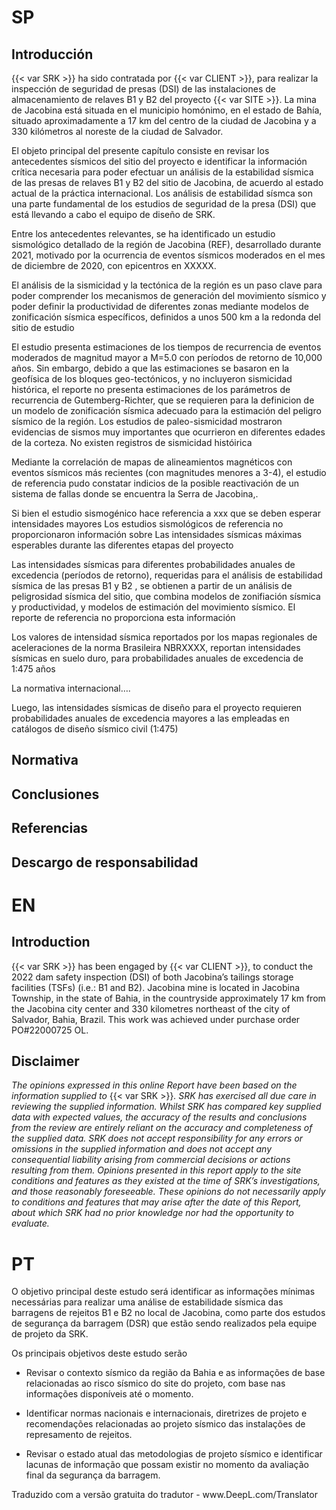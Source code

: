 ::: {.panel-tabset}

# SP


## Introducción

{{< var SRK >}} ha sido contratada por {{< var CLIENT >}}, para realizar la inspección de seguridad de presas (DSI) de las instalaciones de almacenamiento de relaves B1 y B2 del proyecto {{< var SITE >}}. La mina de Jacobina está situada en el municipio homónimo, en el estado de Bahía, situado aproximadamente a 17 km del centro de la ciudad de Jacobina y a 330 kilómetros al noreste de la ciudad de Salvador. 

El objeto principal del presente capítulo consiste en revisar los antecedentes sísmicos del sitio del proyecto e identificar la información crítica necesaria para poder efectuar un análisis de la estabilidad sísmica de las presas de relaves B1 y B2 del sitio de Jacobina, de acuerdo al estado actual de la práctica internacional. Los análisis de estabilidad sísmca son una parte fundamental de los estudios de seguridad de la presa (DSI) que está llevando a cabo el equipo de diseño de SRK.

Entre los antecedentes relevantes, se ha identificado un estudio sismológico detallado de la región de Jacobina (REF), desarrollado durante 2021, motivado por la ocurrencia de eventos sísmicos moderados en el mes de diciembre de 2020, con epicentros en XXXXX.  


El análisis de la sismicidad y la tectónica de la región es un paso clave para poder comprender los mecanismos de generación del movimiento sísmico y poder definir la productividad de diferentes zonas mediante modelos de zonificación sísmica específicos, definidos a unos 500 km a la redonda del sitio de estudio

El estudio presenta estimaciones de los tiempos de recurrencia de eventos moderados de magnitud mayor a M=5.0 con períodos de retorno de 10,000 años. Sin embargo, debido a que las estimaciones se basaron en la geofísica de los bloques geo-tectónicos, y no incluyeron sismicidad histórica, el reporte no presenta estimaciones de los parámetros de recurrencia de Gutemberg-Richter, que se requieren para la definicion de un modelo de zonificación sísmica adecuado para la estimación del peligro sísmico de la región. Los estudios de paleo-sismicidad mostraron evidencias de sismos muy importantes que ocurrieron en diferentes edades de la corteza. No existen registros de sismicidad históirica 


Mediante la correlación de mapas de alineamientos magnéticos con eventos sísmicos más recientes (con magnitudes menores a 3-4),  el estudio de referencia pudo constatar indicios de la posible reactivación de un sistema de fallas donde se encuentra la Serra de Jacobina,. 

Si bien el estudio sismogénico hace referencia a xxx que se deben esperar intensidades mayores Los estudios sismológicos de referencia no proporcionaron información sobre Las intensidades sísmicas máximas esperables durante las diferentes etapas del proyecto

<!-- El estudio XXXX habla de XXX para 1: 475, unicamente. -->

Las intensidades sísmicas para diferentes probabilidades anuales de excedencia (períodos de retorno), requeridas para el análisis de estabilidad sísmica de las presas B1 y B2 , se obtienen a partir de un análisis de peligrosidad sísmica del sitio, que combina modelos de zonifiación sísmica y productividad, y modelos de estimación del movimiento sísmico. El reporte de referencia no proporciona esta información 


Los valores de intensidad sísmica reportados por los mapas regionales de aceleraciones de la norma Brasileira
NBRXXXX, reportan intensidades sísmicas en suelo duro, para probabilidades anuales de excedencia de 1:475 años

La normativa internacional....

Luego, las intensidades sísmicas de diseño para el proyecto requieren probabilidades anuales de excedencia mayores a las empleadas en catálogos de diseño sísmico civil (1:475) 

 



## Normativa

## Conclusiones

## Referencias

::: {#refs}
:::

## Descargo de responsabilidad

# EN

## Introduction

{{< var SRK >}} has been engaged by {{< var CLIENT >}}, to conduct the 2022 dam safety inspection (DSI) of both Jacobina’s tailings storage facilities (TSFs) (i.e.: B1 and B2). Jacobina mine is located in Jacobina Township, in the state of Bahia, in the countryside approximately 17 km from the Jacobina city center and 330 kilometres northeast of the city of Salvador, Bahia, Brazil. This work was achieved under purchase order PO#22000725 OL.

## Disclaimer

*The opinions expressed in this online Report have been based on the information supplied to* {{< var SRK >}}*. SRK has exercised all due care in reviewing the supplied information. Whilst SRK has compared key supplied data with expected values, the accuracy of the results and conclusions from the review are entirely reliant on the accuracy and completeness of the supplied data. SRK does not accept responsibility for any errors or omissions in the supplied information and does not accept any consequential liability arising from commercial decisions or actions resulting from them. Opinions presented in this report apply to the site conditions and features as they existed at the time of SRK's investigations, and those reasonably foreseeable. These opinions do not necessarily apply to conditions and features that may arise after the date of this Report, about which SRK had no prior knowledge nor had the opportunity to evaluate.*


# PT


O objetivo principal deste estudo será identificar as informações mínimas necessárias para realizar uma análise de estabilidade sísmica das barragens de rejeitos B1 e B2 no local de Jacobina, como parte dos estudos de segurança da barragem (DSR) que estão sendo realizados pela equipe de projeto da SRK.

Os principais objetivos deste estudo serão

- Revisar o contexto sísmico da região da Bahia e as informações de base relacionadas ao risco sísmico do site do projeto, com base nas informações disponíveis até o momento. 

- Identificar normas nacionais e internacionais, diretrizes de projeto e recomendações relacionadas ao projeto sísmico das instalações de represamento de rejeitos.

- Revisar o estado atual das metodologias de projeto sísmico e identificar lacunas de informação que possam existir no momento da avaliação final da segurança da barragem.

Traduzido com a versão gratuita do tradutor - www.DeepL.com/Translator
:::



